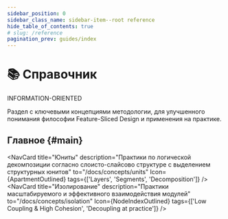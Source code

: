 ```yaml
---
sidebar_position: 0
sidebar_class_name: sidebar-item--root reference
hide_table_of_contents: true
# slug: /reference
pagination_prev: guides/index
---
```


# 📚 Справочник

<span class="badge badge--danger margin-bottom--md">INFORMATION-ORIENTED</span>

<p class="summary">
Раздел с ключевыми концепциями методологии, для улучшенного понимания философии Feature-Sliced Design и применения на практике.
</p>


## Главное {#main}


<NavCard
    title="Юниты" 
    description="Практики по логической декомпозиции согласно слоисто-слайсово структуре с выделением структурных юнитов"
    to="/docs/concepts/units"
    Icon={ApartmentOutlined}
    tags={['Layers', 'Segments', 'Decomposition']}
/>
<NavCard
    title="Изолирование" 
    description="Практики масштабируемого и эффективного взаимодействия модулей"
    to="/docs/concepts/isolation"
    Icon={NodeIndexOutlined}
    tags={['Low Coupling & High Cohesion', 'Decoupling at practice']}
/>
<NavCard
    title="Public API" 
    description="Практики по проектированию устойчивых и удобных для интеграции модулей"
    to="/docs/concepts/public-api"
    Icon={ApiOutlined}
/>
